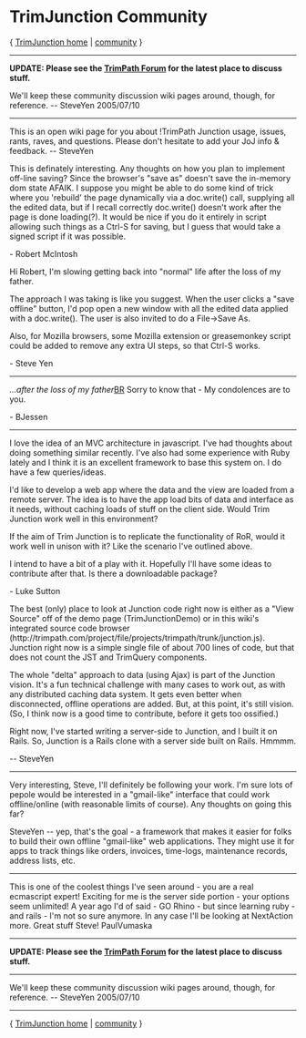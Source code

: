= TrimJunction Community =

{ [http://code.google.com/p/trimpath/wiki/TrimJunction TrimJunction home] | [http://code.google.com/p/trimpath/wiki/TrimJunctionCommunity community] }

----
'''UPDATE: Please see the [http://trimpath.com/forum/index.php TrimPath Forum] for the latest place to discuss stuff.'''

We'll keep these community discussion wiki pages around, though, for reference.  -- SteveYen 2005/07/10

----
This is an open wiki page for you about !TrimPath Junction usage, issues, rants, raves, and questions.  Please don't hesitate to add your JoJ info & feedback. -- SteveYen


This is definately interesting. Any thoughts on how you plan to implement off-line saving? Since the browser's "save as" doesn't save the in-memory dom state AFAIK. I suppose you might be able to do some kind of trick where you 'rebuild' the page dynamically via a doc.write() call, supplying all the edited data, but if I recall correctly doc.write() doesn't work after the page is done loading(?). It would be nice if you do it entirely in script allowing such things as a Ctrl-S for saving, but I guess that would take a signed script if it was possible.

- Robert McIntosh

Hi Robert, I'm slowing getting back into "normal" life after the loss of my father.

The approach I was taking is like you suggest.  When the user clicks a "save offline" button, I'd pop open a new window with all the edited data applied with a doc.write().  The user is also invited to do a File->Save As.

Also, for Mozilla browsers, some Mozilla extension or greasemonkey script could be added to remove any extra UI steps, so that Ctrl-S works. 

- Steve Yen

----

''...after the loss of my father''[[BR]]
Sorry to know that - My condolences are to you.

- BJessen

----

I love the idea of an MVC architecture in javascript. I've had thoughts about doing something similar recently. I've also had some experience with Ruby lately and I think it is an excellent framework to base this system on. I do have a few queries/ideas.

I'd like to develop a web app where the data and the view are loaded from a remote server. The idea is to have the app load bits of data and interface as it needs, without caching loads of stuff on the client side. Would Trim Junction work well in this environment?

If the aim of Trim Junction is to replicate the functionality of RoR, would it work well in unison with it? Like the scenario I've outlined above.

I intend to have a bit of a play with it. Hopefully I'll have some ideas to contribute after that. Is there a downloadable package?

- Luke Sutton

The best (only) place to look at Junction code right now is either as a "View Source" off of the demo page (TrimJunctionDemo) or in this wiki's integrated source code browser (http://trimpath.com/project/file/projects/trimpath/trunk/junction.js).  Junction right now is a simple single file of about 700 lines of code, but that does not count the JST and TrimQuery components.

The whole "delta" approach to data (using Ajax) is part of the Junction vision.  It's a fun technical challenge with many cases to work out, as with any distributed caching data system.  It gets even better when disconnected, offline operations are added.  But, at this point, it's still vision.  (So, I think now is a good time to contribute, before it gets too ossified.)

Right now, I've started writing a server-side to Junction, and I built it on Rails.  So, Junction is a Rails clone with a server side built on Rails.  Hmmmm.

-- SteveYen

----
Very interesting, Steve, I'll definitely be following your work. I'm sure lots of pepole would be interested in a "gmail-like" interface that could work offline/online (with reasonable limits of course). Any thoughts on going this far?

SteveYen -- yep, that's the goal - a framework that makes it easier for folks to build their own offline "gmail-like" web applications.  They might use it for apps to track things like orders, invoices, time-logs, maintenance records, address lists, etc.

----
This is one of the coolest things I've seen around - you are a real ecmascript expert! Exciting for me is the server side portion - your options seem unlimited! A year ago I'd of said - GO Rhino - but since learning ruby - and rails - I'm not so sure anymore. In any case I'll be looking at NextAction more. Great stuff Steve! PaulVumaska

----
'''UPDATE: Please see the [http://trimpath.com/forum/index.php TrimPath Forum] for the latest place to discuss stuff.'''

----
We'll keep these community discussion wiki pages around, though, for reference.  -- SteveYen 2005/07/10

----
{ [http://code.google.com/p/trimpath/wiki/TrimJunction TrimJunction home] | [http://code.google.com/p/trimpath/wiki/TrimJunctionCommunity community] }